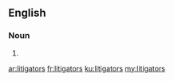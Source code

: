 ==English==

===Noun===
{{head|en|plural}}

# {{plural of|litigator|lang=en|nocat=1}}

[[ar:litigators]]
[[fr:litigators]]
[[ku:litigators]]
[[my:litigators]]